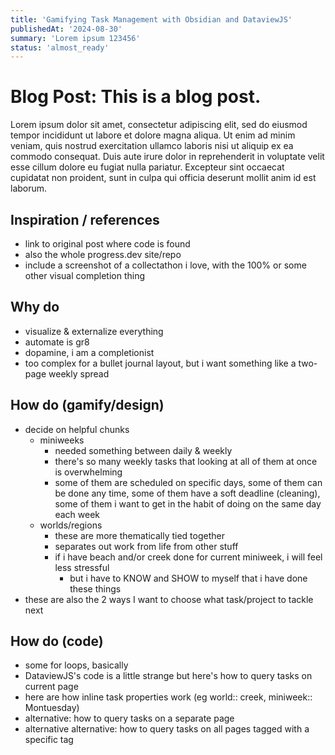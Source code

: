 ```yaml
---
title: 'Gamifying Task Management with Obsidian and DataviewJS'
publishedAt: '2024-08-30'
summary: 'Lorem ipsum 123456'
status: 'almost_ready'
---
```


# Blog Post: This is a blog post.

Lorem ipsum dolor sit amet, consectetur adipiscing elit, sed do eiusmod tempor incididunt ut labore et dolore magna aliqua. Ut enim ad minim veniam, quis nostrud exercitation ullamco laboris nisi ut aliquip ex ea commodo consequat. Duis aute irure dolor in reprehenderit in voluptate velit esse cillum dolore eu fugiat nulla pariatur. Excepteur sint occaecat cupidatat non proident, sunt in culpa qui officia deserunt mollit anim id est laborum.

## Inspiration / references

- link to original post where code is found
- also the whole progress.dev site/repo
- include a screenshot of a collectathon i love, with the 100% or some other visual completion thing

## Why do

- visualize & externalize everything
- automate is gr8
- dopamine, i am a completionist
- too complex for a bullet journal layout, but i want something like a two-page weekly spread

## How do (gamify/design)

- decide on helpful chunks
    - miniweeks
        - needed something between daily & weekly
        - there's so many weekly tasks that looking at all of them at once is overwhelming
        - some of them are scheduled on specific days, some of them can be done any time, some of them have a soft deadline (cleaning), some of them i want to get in the habit of doing on the same day each week
    - worlds/regions
        - these are more thematically tied together
        - separates out work from life from other stuff
        - if i have beach and/or creek done for current miniweek, i will feel less stressful
            - but i have to KNOW and SHOW to myself that i have done these things
- these are also the 2 ways I want to choose what task/project to tackle next

## How do (code)

- some for loops, basically
- DataviewJS's code is a little strange but here's how to query tasks on current page
- here are how inline task properties work (eg world:: creek, miniweek:: Montuesday)
- alternative: how to query tasks on a separate page
- alternative alternative: how to query tasks on all pages tagged with a specific tag
